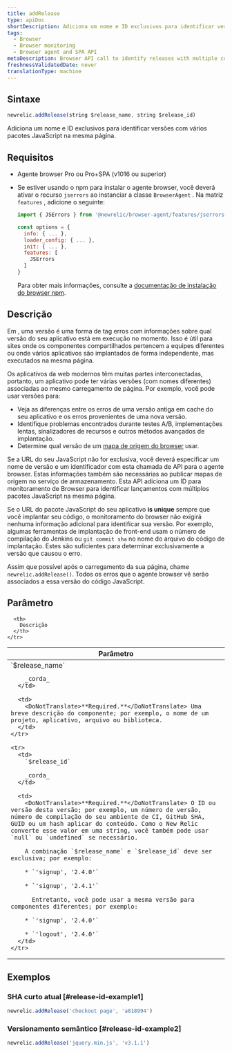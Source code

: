 ```yaml
---
title: addRelease
type: apiDoc
shortDescription: Adiciona um nome e ID exclusivos para identificar versões com vários pacotes JavaScript na mesma página.
tags:
  - Browser
  - Browser monitoring
  - Browser agent and SPA API
metaDescription: Browser API call to identify releases with multiple components on the same page.
freshnessValidatedDate: never
translationType: machine
---
```


## Sintaxe

```js
newrelic.addRelease(string $release_name, string $release_id)
```

Adiciona um nome e ID exclusivos para identificar versões com vários pacotes JavaScript na mesma página.

## Requisitos

* Agente browser Pro ou Pro+SPA (v1016 ou superior)

* Se estiver usando o npm para instalar o agente browser, você deverá ativar o recurso `jserrors` ao instanciar a classe `BrowserAgent` . Na matriz `features` , adicione o seguinte:

  ```js
  import { JSErrors } from '@newrelic/browser-agent/features/jserrors';

  const options = {
    info: { ... },
    loader_config: { ... },
    init: { ... },
    features: [
      JSErrors
    ]
  }
  ```

  Para obter mais informações, consulte a [documentação de instalação do browser npm](https://www.npmjs.com/package/@newrelic/browser-agent#new-relic-browser-agent).

## Descrição

Em <InlinePopover type="browser"/>, uma versão é uma forma de tag erros com informações sobre qual versão do seu aplicativo está em execução no momento. Isso é útil para sites onde os componentes compartilhados pertencem a equipes diferentes ou onde vários aplicativos são implantados de forma independente, mas executados na mesma página.

Os aplicativos da web modernos têm muitas partes interconectadas, portanto, um aplicativo pode ter várias versões (com nomes diferentes) associadas ao mesmo carregamento de página. Por exemplo, você pode usar versões para:

* Veja as diferenças entre os erros de uma versão antiga em cache do seu aplicativo e os erros provenientes de uma nova versão.
* Identifique problemas encontrados durante testes A/B, implementações lentas, sinalizadores de recursos e outros métodos avançados de implantação.
* Determine qual versão de um [mapa de origem do browser](/docs/new-relic-browser-source-map-support) usar.

Se a URL do seu JavaScript não for exclusiva, você deverá especificar um nome de versão e um identificador com esta chamada de API para o agente browser. Estas informações também são necessárias ao publicar mapas de origem no serviço de armazenamento. Esta API adiciona um ID para monitoramento de Browser para identificar lançamentos com múltiplos pacotes JavaScript na mesma página.

Se o URL do pacote JavaScript do seu aplicativo <DoNotTranslate>**is unique**</DoNotTranslate> sempre que você implantar seu código, o monitoramento do browser não exigirá nenhuma informação adicional para identificar sua versão. Por exemplo, algumas ferramentas de implantação de front-end usam o número de compilação do Jenkins ou `git commit sha` no nome do arquivo do código de implantação. Estes são suficientes para determinar exclusivamente a versão que causou o erro.

Assim que possível após o carregamento da sua página, chame `newrelic.addRelease()`. Todos os erros que o agente browser vê serão associados a essa versão do código JavaScript.

## Parâmetro

<table>
  <thead>
    <tr>
      <th width="25%">
        Parâmetro
      </th>

      <th>
        Descrição
      </th>
    </tr>
  </thead>

  <tbody>
    <tr>
      <td>
        `$release_name`

        _corda_
      </td>

      <td>
        <DoNotTranslate>**Required.**</DoNotTranslate> Uma breve descrição do componente; por exemplo, o nome de um projeto, aplicativo, arquivo ou biblioteca.
      </td>
    </tr>

    <tr>
      <td>
        `$release_id`

        _corda_
      </td>

      <td>
        <DoNotTranslate>**Required.**</DoNotTranslate> O ID ou versão desta versão; por exemplo, um número de versão, número de compilação do seu ambiente de CI, GitHub SHA, GUID ou um hash aplicar do conteúdo. Como o New Relic converte esse valor em uma string, você também pode usar `null` ou `undefined` se necessário.

        A combinação `$release_name` e `$release_id` deve ser exclusiva; por exemplo:

        * `'signup', '2.4.0'`

        * `'signup', '2.4.1'`

          Entretanto, você pode usar a mesma versão para componentes diferentes; por exemplo:

        * `'signup', '2.4.0'`

        * `'logout', '2.4.0'`
      </td>
    </tr>
  </tbody>
</table>

## Exemplos

### SHA curto atual [#release-id-example1]

```js
newrelic.addRelease('checkout page', 'a818994')
```

### Versionamento semântico [#release-id-example2]

```js
newrelic.addRelease('jquery.min.js', 'v3.1.1')
```